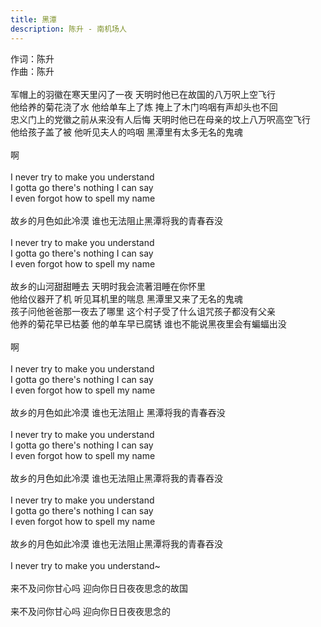 ```yaml
---
title: 黑潭
description: 陈升 - 南机场人
---
```


作词：陈升<br />作曲：陈升<br /><br />军帽上的羽徽在寒天里闪了一夜 天明时他已在故国的八万呎上空飞行<br />他给养的菊花浇了水 他给单车上了炼 掩上了木门呜咽有声却头也不回<br />忠义门上的党徽之前从来没有人后悔 天明时他已在母亲的坟上八万呎高空飞行<br />他给孩子盖了被 他听见夫人的呜咽 黑潭里有太多无名的鬼魂<br /><br />啊<br /><br />I never try to make you understand<br />I gotta go there's nothing I can say<br />I even forgot how to spell my name<br /><br />故乡的月色如此冷漠 谁也无法阻止黑潭将我的青春吞没<br /><br />I never try to make you understand<br />I gotta go there's nothing I can say<br />I even forgot how to spell my name<br /><br />故乡的山河甜甜睡去 天明时我会流著泪睡在你怀里<br />他给仪器开了机 听见耳机里的喘息 黑潭里又来了无名的鬼魂<br />孩子问他爸爸那一夜去了哪里 这个村子受了什么诅咒孩子都没有父亲<br />他养的菊花早已枯萎 他的单车早已腐锈 谁也不能说黑夜里会有蝙蝠出没<br /><br />啊<br /><br />I never try to make you understand<br />I gotta go there's nothing I can say<br />I even forgot how to spell my name<br /><br />故乡的月色如此冷漠 谁也无法阻止 黑潭将我的青春吞没<br /><br />I never try to make you understand<br />I gotta go there's nothing I can say<br />I even forgot how to spell my name<br /><br />故乡的月色如此冷漠 谁也无法阻止黑潭将我的青春吞没<br /><br />I never try to make you understand<br />I gotta go there's nothing I can say<br />I even forgot how to spell my name<br /><br />故乡的月色如此冷漠 谁也无法阻止黑潭将我的青春吞没<br /><br />I never try to make you understand~<br /><br />来不及问你甘心吗 迎向你日日夜夜思念的故国<br /><br />来不及问你甘心吗 迎向你日日夜夜思念的